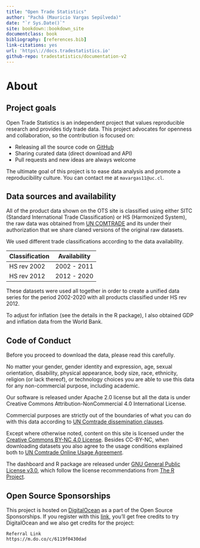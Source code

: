 ```yaml
--- 
title: "Open Trade Statistics"
author: "Pachá (Mauricio Vargas Sepúlveda)"
date: "`r Sys.Date()`"
site: bookdown::bookdown_site
documentclass: book
bibliography: [references.bib]
link-citations: yes
url: 'https\://docs.tradestatistics.io'
github-repo: tradestatistics/documentation-v2
---
```


# About

## Project goals

Open Trade Statistics is an independent project that values reproducible research and provides tidy trade data. This project advocates for openness and collaboration, so the contribution is focused on:

* Releasing all the source code on [GitHub](https://github.com/tradestatistics)
* Sharing curated data (direct download and API)
* Pull requests and new ideas are always welcome

The ultimate goal of this project is to ease data analysis and promote a reproducibility culture. You can contact me at `mavargas11@uc.cl`.

## Data sources and availability

All of the product data shown on the OTS site is classified using either SITC (Standard International Trade Classification) or HS (Harmonized System), the raw data was obtained from [UN COMTRADE](http://comtrade.un.org/) and its under their authorization that we share claned versions of the original raw datasets.

We used different trade classifications according to the data availability.

|Classification |Availability|
|---------------|------------|
|HS rev 2002    |2002 - 2011 |
|HS rev 2012    |2012 - 2020 |

These datasets were used all together in order to create a unified data series for the period 2002-2020 with all products classified under HS rev 2012.

To adjust for inflation (see the details in the R package), I also obtained GDP and inflation data from the World Bank.

## Code of Conduct

Before you proceed to download the data, please read this carefully.

No matter your gender, gender identity and expression, age, sexual orientation, disability, physical appearance, body size, race, ethnicity, religion (or lack thereof), or technology choices you are able to use this data for any non-commercial purpose, including academic.

Our software is released under Apache 2.0 license but all the data is under Creative Commons 
Attribution-NonCommercial 4.0 International License.

Commercial purposes are strictly out of the boundaries of what you can do with this data according to [UN Comtrade dissemination clauses](https://comtrade.un.org/db/help/PolicyOnUseAndRedissemination.pdf).

Except where otherwise noted, content on this site is licensed under the [Creative Commons BY-NC 4.0 License](https://creativecommons.org/licenses/by-nc/4.0/). Besides CC-BY-NC, when downloading datasets you also agree to the usage conditions explained both to [UN Comtrade Online Usage Agreement](https://comtrade.un.org/db/help/licenseagreement.aspx).

The dashboard and R package are released under [GNU General Public License v3.0](https://www.gnu.org/licenses/gpl-3.0.en.html), which follow the license recommendations from [The R Project](https://www.r-project.org/Licenses/).

## Open Source Sponsorships

This project is hosted on [DigitalOcean](https://digitalocean.com) as a part of the Open Source Sponsorships. If you register with this [link](https://m.do.co/c/6119f0430dad), you'll get free credits to try DigitalOcean and we also get credits for the project:

```
Referral Link
https://m.do.co/c/6119f0430dad
```
